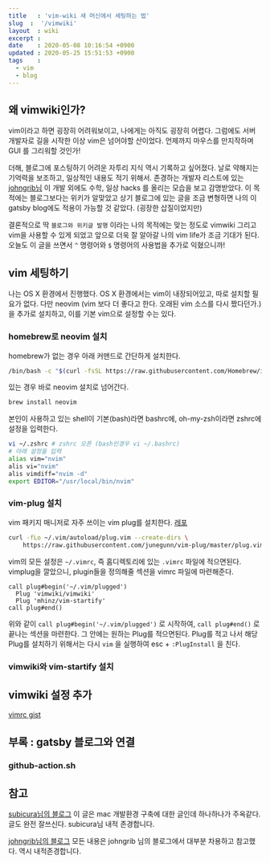 ```yaml
---
title   : 'vim-wiki 새 머신에서 세팅하는 법' 
slug  :  '/vimwiki'
layout  : wiki 
excerpt : 
date    : 2020-05-08 10:16:54 +0900
updated : 2020-05-25 15:51:53 +0900
tags    : 
  - vim
  - blog
---
```



## 왜 vimwiki인가? 

vim이라고 하면 굉장히 어려워보이고, 나에게는 아직도 굉장히 어렵다. 그럼에도 서버 개발자로 길을 시작한 이상 vim은 넘어야할 산이었다. 언제까지 마우스를 만지작하며 GUI 를 그리워할 것인가! 

더해, 블로그에 포스팅하기 어려운 자투리 지식 역시 기록하고 싶어졌다. 날로 약해지는 기억력을 보조하고, 일상적인 내용도 적기 위해서. 존경하는 개발자 리스트에 있는 [johngrib님](https://johngrib.github.io) 이 개발 외에도 수학, 일상 hacks 를 올리는 모습을 보고 감명받았다.  이 목적에는 블로그보다는 위키가 알맞았고 상기 블로그에 있는 글을 조금 변형하면 나의 이 gatsby blog에도 적용이 가능할 것 같았다. (굉장한 삽질이었지만)

결론적으로 딱 `블로그와 위키글 발행` 이라는 나의 목적에는 맞는 정도로 vimwiki 그리고 vim을 사용할 수 있게 되었고 앞으로 더욱 잘 알아갈 나의 vim life가 조금 기대가 된다. 오늘도 이 글을 쓰면서 `^` 명령어와 `$` 명령어의 사용법을 추가로 익혔으니까!

## vim 세팅하기  
나는 OS X 환경에서 진행했다. OS X 환경에서는 vim이 내장되어있고, 따로 설치할 필요가 없다.  다만 neovim (vim 보다 더 좋다고 한다. 오래된 vim 소스를 다시 짰다던가.) 을 추가로 설치하고, 이를 기본 vim으로 설정할 수는 있다. 

### homebrew로 neovim 설치 

homebrew가 없는 경우 아래 커맨드로 간단하게 설치한다. 
```bash 
/bin/bash -c "$(curl -fsSL https://raw.githubusercontent.com/Homebrew/install/master/install.sh)"
```

있는 경우 바로 neovim 설치로 넘어간다.

```bash 
brew install neovim
```
본인이 사용하고 있는 shell이 기본(bash)라면 bashrc에, oh-my-zsh이라면 zshrc에 설정을 입력한다. 

```bash 
vi ~/.zshrc # zshrc 오픈 (bash인경우 vi ~/.bashrc) 
# 아래 설정을 입력
alias vim="nvim"
alis vi="nvim"
alis vimdiff="nvim -d"
export EDITOR="/usr/local/bin/nvim"
```

### vim-plug 설치 

vim 패키지 매니저로 자주 쓰이는 vim plug를 설치한다. 
[레포](https://github.com/junegunn/vim-plug)

```bash
curl -fLo ~/.vim/autoload/plug.vim --create-dirs \
    https://raw.githubusercontent.com/junegunn/vim-plug/master/plug.vim
```

vim의 모든 설정은 `~/.vimrc`, 즉 홈디렉토리에 있는 `.vimrc` 파일에 적으면된다. vimplug을 깔았으니, plugin들을 정의해줄 섹션을 vimrc 파일에 마련해준다. 

```title=vimrc 
call plug#begin('~/.vim/plugged')
  Plug 'vimwiki/vimwiki'
  Plug 'mhinz/vim-startify'
call plug#end()
```

위와 같이 `call plug#begin('~/.vim/plugged')` 로 시작하여, 
`call plug#end()` 로 끝나는 섹션을 마련한다. 그 안에는 원하는 Plug를 적으면된다. Plug를 적고 나서 해당 Plug를 설치하기 위해서는 다시 `vim` 을 실행하여 esc + `:PlugInstall` 을 친다. 

### vimwiki와 vim-startify 설치 

## vimwiki 설정 추가


[vimrc gist](https://gist.github.com/JuneBuug/3749861b3f9404258b8bcbcd4aa9622d)
## 부록 : gatsby 블로그와 연결

### github-action.sh 




## 참고
[subicura님의 블로그](https://subicura.com/2017/11/22/mac-os-development-environment-setup.html#vim)
이 글은 mac 개발환경 구축에 대한 글인데 하나하나가 주옥같다. 글도 완전 잘쓰신다. subicura님 내적 존경합니다.

[johngrib님의 블로그](https://johngrib.github.io/wiki/my-wiki/)
모든 내용은 johngrib 님의 블로그에서 대부분 차용하고 참고했다. 역시 내적존경합니다. 

